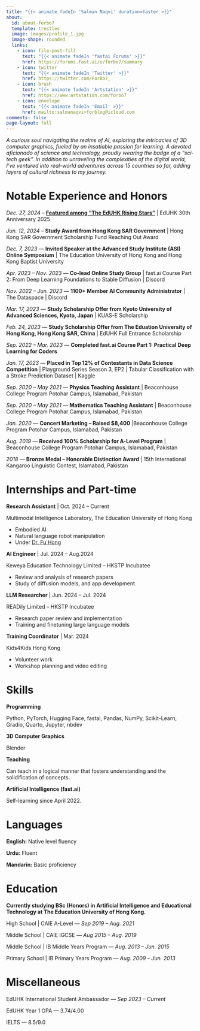 ```yaml
---
title: "{{< animate fadeIn 'Salman Naqvi' duration=faster >}}"
about:
  id: about-forbo7
  template: trestles
  image: images/profile_1.jpg
  image-shape: rounded
  links:
    - icon: file-post-fill
      text: "{{< animate fadeIn 'fastai Forums' >}}"
      href: https://forums.fast.ai/u/forbo7/summary
    - icon: twitter
      text: "{{< animate fadeIn 'Twitter' >}}"
      href: https://twitter.com/ForBo7_
    - icon: brush
      text: "{{< animate fadeIn 'Artstation' >}}"
      href: https://www.artstation.com/forbo7
    - icon: envelope
      text: "{{< animate fadeIn 'Email' >}}"
      href: mailto:salmanaqvi+forblog@icloud.com
comments: false
page-layout: full
---
```


:::{.animate__animated .animate__slideInRight .animate__faster}
*A curious soul navigating the realms of AI, exploring the intricacies of 3D computer graphics, fueled by an insatiable passion for learning. A devoted aficionado of science and technology, proudly wearing the badge of a “sci-tech geek”. In addition to unraveling the complexities of the digital world, I've ventured into real-world adventures across 15 countries so far, adding layers of cultural richness to my journey.*
:::

::::{.animate__animated .animate__slideInUp .animate__faster}
:::{.panel-tabset}

# Notable Experience and Honors

*Dec. 27, 2024* – [**Featured among "The EdUHK Rising Stars"**](https://www.youtube.com/watch?v=JrM6hwABAQ4) | EdUHK 30th Anniversary 2025

*Jun. 12, 2024* – **Study Award from Hong Kong SAR Government** | Hong Kong SAR Government Scholarship Fund Reaching Out Award

*Dec. 7, 2023* — **Invited Speaker at the Advanced Study Institute (ASI) Online Symposium** | The Education University of Hong Kong and Hong Kong Baptist University

*Apr. 2023 – Nov. 2023* — **Co-lead Online Study Group** | fast.ai Course Part 2: From Deep Learning Foundations to Stable Diffusion | Discord

*Nov. 2022 – Jun. 2023* — **1100+ Member AI Community Administrator** | The Dataspace | Discord

*Mar. 17, 2023* — **Study Scholarship Offer from Kyoto University of Advanced Sciences, Kyoto, Japan** | KUAS-E Scholarship

*Feb. 24, 2023* — **Study Scholarship Offer from The Eduation University of Hong Kong, Hong Kong SAR, China** | EdUHK Full Entrance Scholarship

*Sep. 2022 – Mar. 2023* — **Completed fast.ai Course Part 1: Practical Deep Learning for Coders**

*Jan. 17, 2023* — **Placed in Top 12% of Contestants in Data Science Competition** | Playground Series Season 3, EP2 | Tabular Classification with a Stroke Prediction Dataset | Kaggle

*Sep. 2020 – May 2021* — **Physics Teaching Assistant** | Beaconhouse College Program Potohar Campus, Islamabad, Pakistan

*Sep. 2020 – May 2021* — **Mathematics Teaching Assistant** | Beaconhouse College Program Potohar Campus, Islamabad, Pakistan

*Jan. 2020* —  **Concert Marketing – Raised $8,400** |Beaconhouse College Program Potohar Campus, Islamabad, Pakistan

*Aug. 2019* — **Received 100% Scholarship for A-Level Program** | Beaconhouse College Program Potohar Campus, Islamabad, Pakistan

*2018* — **Bronze Medal – Honorable Distinction Award** | 15th International Kangaroo Linguistic Contest, Islamabad, Pakistan

# Internships and Part-time
**Research Assistant** | Oct. 2024 – Current

Multimodal Intelligence Laboratory, The Education University of Hong Kong

* Embodied AI
* Natural language robot manipulation
* Under [Dr. Fu Hong](https://repository.eduhk.hk/en/persons/hong%E5%82%85%E5%BC%98-fu)

**AI Engineer** | Jul. 2024 – Aug.2024

Keweya Education Technology Limited – HKSTP Incubatee

* Review and analysis of research papers
* Study of diffusion models, and app development

**LLM Researcher** | Jun. 2024 – Jul. 2024

READily Limited – HKSTP Incubatee

* Research paper review and implementation
* Training and finetuning large language models

**Training Coordinator** | Mar. 2024

Kids4Kids Hong Kong

* Volunteer work
* Workshop planning and video editing

# Skills

**Programming**

Python, PyTorch, Hugging Face, fastai, Pandas, NumPy, Scikit-Learn, Gradio, Quarto, Jupyter, nbdev

**3D Computer Graphics**

Blender

**Teaching**

Can teach in a logical manner that fosters understanding and the solidification of concepts.

**Artificial Intelligence (fast.ai)**

Self-learning since April 2022.

# Languages

**English:** Native level fluency

**Urdu:** Fluent

**Mandarin:** Basic proficiency

:::

:::{.panel-tabset}

# Education

**Currently studying BSc (Honors) in Artificial Intelligence and Educational Technology at The Education University of Hong Kong.**

High School | CAIE A-Level — *Sep 2019 – Aug. 2021*

Middle School | CAIE IGCSE — *Aug 2015 – Aug. 2019*

Middle School | IB Middle Years Program — *Aug. 2013 – Jun. 2015*

Primary School | IB Primary Years Program — *Aug. 2009 – Jun. 2013*

# Miscellaneous

EdUHK International Student Ambassador — *Sep 2023 – Current*

EdUHK Year 1 GPA — 3.74/4.00

IELTS — 8.5/9.0

:::
::::

<br></br>
<br></br>
